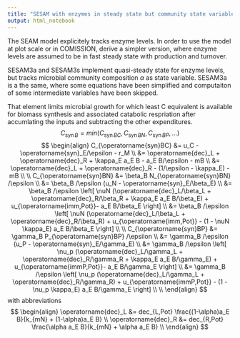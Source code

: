 ```yaml
---
title: "SESAM with enzymes in steady state but community state variable"
output: html_notebook
---
```


The SEAM model explicitely tracks enzyme levels. In order to use the model at
plot scale or in COMISSION, derive a simpler version, where enzyme levels are
assumed to be in fast steady state with production and turnover.

SESAM3a and SESAM3s implement quasi-steady state for enzyme levels, but tracks microbial
community composition $\alpha$ as state variable. SESAM3a is a the same, where
some equations have been simplified and computaiton of some intermediate
variables have been skipped.

That element limits microbial growth for which least C equivalent is available
for biomass synthesis and associated catabolic respriation after accumlating the
inputs and subtracting the other expenditures.
$$
C_{\operatorname{syn}B} = min(
  C_{\operatorname{syn}BC}, C_{\operatorname{syn}BN}, C_{\operatorname{syn}BP}
  , \dots)
$$
$$
\begin{align}
C_{\operatorname{syn}BC} &= u_C - \operatorname{syn}_E/\epsilon - r_M \\
&= \operatorname{dec}_L + \operatorname{dec}_R + \kappa_E a_E B - a_E B/\epsilon - mB \\
&= \operatorname{dec}_L + \operatorname{dec}_R - (1/\epsilon - \kappa_E) - mB \\
\\
C_{\operatorname{syn}BN} &=  \beta_B N_{\operatorname{syn}BN} /\epsilon \\
&= \beta_B /\epsilon (u_N - \operatorname{syn}_E/\beta_E)   \\
&= \beta_B /\epsilon \left[ \nuN (\operatorname{dec}_L/\beta_L + \operatorname{dec}_R/\beta_R + \kappa_E a_E B/\beta_E) + u_{\operatorname{imm,Pot}}- a_E B/\beta_E  \right] \\
&= \beta_B /\epsilon \left[ \nuN (\operatorname{dec}_L/\beta_L + \operatorname{dec}_R/\beta_R) + u_{\operatorname{imm,Pot}} - (1 - \nuN \kappa_E) a_E B/\beta_E  \right] \\
\\
C_{\operatorname{syn}BP} &=  \gamma_B P_{\operatorname{syn}BP} /\epsilon \\
&= \gamma_B /\epsilon (u_P - \operatorname{syn}_E/\gamma_E)   \\
&= \gamma_B /\epsilon \left[ \nu_p (\operatorname{dec}_L/\gamma_L + \operatorname{dec}_R/\gamma_R + \kappa_E a_E B/\gamma_E) + u_{\operatorname{immP,Pot}}- a_E B/\gamma_E  \right] \\
&= \gamma_B /\epsilon \left[ \nu_p (\operatorname{dec}_L/\gamma_L + \operatorname{dec}_R/\gamma_R) + u_{\operatorname{immP,Pot}} - (1 - \nu_p \kappa_E) a_E B/\gamma_E  \right] \\
\\
\end{align}
$$
with abbreviations 
$$
\begin{align}
\operatorname{dec}_L &= dec_{L,Pot} \frac{(1-\alpha)a_E B}{k_{mN} + (1-\alpha)a_E B} \\
\operatorname{dec}_R &= dec_{R,Pot} \frac{\alpha a_E B}{k_{mN} + \alpha a_E B} \\
\end{align}
$$

